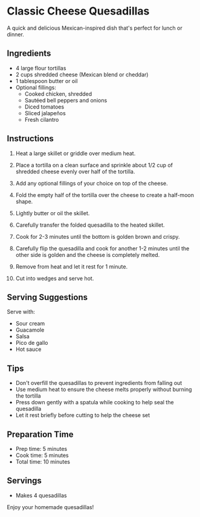 # Classic Cheese Quesadillas 

A quick and delicious Mexican-inspired dish that's perfect for lunch or dinner.

## Ingredients

- 4 large flour tortillas
- 2 cups shredded cheese (Mexican blend or cheddar)
- 1 tablespoon butter or oil
- Optional fillings:
  - Cooked chicken, shredded
  - Sautéed bell peppers and onions
  - Diced tomatoes
  - Sliced jalapeños
  - Fresh cilantro

## Instructions

1. Heat a large skillet or griddle over medium heat.

2. Place a tortilla on a clean surface and sprinkle about 1/2 cup of shredded cheese evenly over half of the tortilla.

3. Add any optional fillings of your choice on top of the cheese.

4. Fold the empty half of the tortilla over the cheese to create a half-moon shape.

5. Lightly butter or oil the skillet.

6. Carefully transfer the folded quesadilla to the heated skillet.

7. Cook for 2-3 minutes until the bottom is golden brown and crispy.

8. Carefully flip the quesadilla and cook for another 1-2 minutes until the other side is golden and the cheese is completely melted.

9. Remove from heat and let it rest for 1 minute.

10. Cut into wedges and serve hot.

## Serving Suggestions

Serve with:
- Sour cream
- Guacamole
- Salsa
- Pico de gallo
- Hot sauce

## Tips

- Don't overfill the quesadillas to prevent ingredients from falling out
- Use medium heat to ensure the cheese melts properly without burning the tortilla
- Press down gently with a spatula while cooking to help seal the quesadilla
- Let it rest briefly before cutting to help the cheese set

## Preparation Time
- Prep time: 5 minutes
- Cook time: 5 minutes
- Total time: 10 minutes

## Servings
- Makes 4 quesadillas

Enjoy your homemade quesadillas!